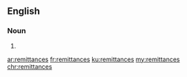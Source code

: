 ==English==

===Noun===
{{head|en}}

# {{plural of|remittance}}

[[ar:remittances]]
[[fr:remittances]]
[[ku:remittances]]
[[my:remittances]]
[[chr:remittances]]